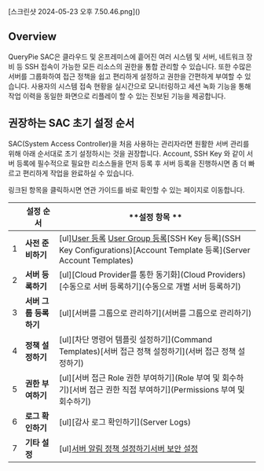 
<p align="center">
<div>[스크린샷 2024-05-23 오후 7.50.46.png]()</div>
</p>

## Overview
QueryPie SAC은 클라우드 및 온프레미스에 흩어진 여러 시스템 및 서버, 네트워크 장비 등 SSH 접속이 가능한 모든 리소스의 권한을 통합 관리할 수 있습니다. 또한 수많은 서버를 그룹화하여 접근 정책을 쉽고 편리하게 설정하고 권한을 간편하게 부여할 수 있습니다. 사용자의 시스템 접속 현황을 실시간으로 모니터링하고 세션 녹화 기능을 통해 작업 이력을 동일한 화면으로 리플레이 할 수 있는 진보된 기능을 제공합니다.



## 권장하는 SAC 초기 설정 순서
SAC(System Access Controller)을 처음 사용하는 관리자라면 원활한 서버 관리를 위해 아래 순서대로 초기 설정하시는 것을 권장합니다. Account, SSH Key 와 같이 서버 등록에 필수적으로 필요한 리소스들을 먼저 등록 후 서버 등록을 진행하시면 좀 더 빠르고 편리하게 작업을 완료하실 수 있습니다.

<Callout type="info">
링크된 항목을 클릭하시면 연관 가이드를 바로 확인할 수 있는 페이지로 이동합니다. 
</Callout>

|   | **설정 순서**      | **설정 항목 **                                                                                                                      |
| - | -------------- | ------------------------------------------------------------------------------------------------------------------------------- |
| 1 | **사전 준비하기**    | [ul][User 등록](Users) [User Group 등록](Groups)[SSH Key 등록](SSH Key Configurations)[Account Template 등록](Server Account Templates) |
| 2 | **서버 등록하기**    | [ul][Cloud Provider를 통한 동기화](Cloud Providers)[수동으로 서버 등록하기](수동으로 개별 서버 등록하기)                                                    |
| 3 | **서버 그룹 등록하기** | [ul][서버를 그룹으로 관리하기](서버를 그룹으로 관리하기)                                                                                              |
| 4 | **정책 설정하기**    | [ul][차단 명령어 템플릿 설정하기](Command Templates)[서버 접근 정책 설정하기](서버 접근 정책 설정하기)                                                          |
| 5 | **권한 부여하기**    | [ul][서버 접근 Role 권한 부여하기](Role 부여 및 회수하기)[서버 접근 권한 직접 부여하기](Permissions 부여 및 회수하기)                                               |
| 6 | **로그 확인하기**    | [ul][감사 로그 확인하기](Server Logs)                                                                                                   |
| 7 | **기타 설정**      | [ul][서버 알림 정책 설정하기](Alerts)[서버 보안 설정](Security)                                                                                 |
